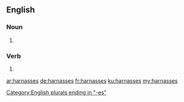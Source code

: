 ==English==

===Noun===
{{head|en|noun plural form}}

# {{plural of|harnass|lang=en}}

===Verb===
{{head|en|verb form}}

# {{en-third-person singular of|harnass}}

[[Category:English plurals ending in "-es"]]

[[ar:harnasses]]
[[de:harnasses]]
[[fr:harnasses]]
[[ku:harnasses]]
[[my:harnasses]]